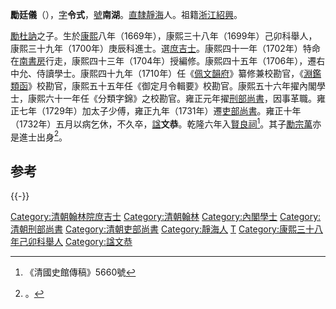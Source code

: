 '''勵廷儀'''（{{bd|1669年||1732年|catIdx=L勵}}），[[表字|字]]'''令式'''，[[號|號]]'''南湖'''。[[直隸|直隸]][[靜海|靜海]]人。祖籍[[浙江|浙江]][[紹興|紹興]]。

[[勵杜訥|勵杜訥]]之子。生於[[康熙|康熙]]八年（1669年），康熙三十八年（1699年）己卯科舉人，康熙三十九年（1700年）庚辰科進士。選[[庶吉士|庶吉士]]。康熙四十一年（1702年）特命在[[南書房|南書房]]行走，康熙四十三年（1704年）授編修。康熙四十五年（1706年），遷右中允、侍讀學士。康熙四十九年（1710年）任《[[佩文韻府|佩文韻府]]》纂修兼校勘官，《[[淵鑑類函|淵鑑類函]]》校勘官，康熙五十五年任《御定月令輯要》校勘官。康熙五十六年擢內閣學士，康熙六十一年任《分類字錦》之校勘官。雍正元年擢[[刑部尚書|刑部尚書]]，因事革職。雍正七年（1729年）加太子少傅，雍正九年（1731年）遷[[吏部尚書|吏部尚書]]。雍正十年（1732年）五月以病乞休，不久卒，[[諡|諡]]'''文恭'''。乾隆六年入[[賢良祠|賢良祠]]<ref>《清國史館傳稿》5660號</ref>。其子[[勵宗萬|勵宗萬]]亦是進士出身<ref>{{cite news|title=静海的“励氏四杰”|url=http://epaper.tianjinwe.com/tjrb/tjrb/2007-09/13/content_5347720.htm|accessdate=2013-04-18|newspaper=张红|archive-url=https://web.archive.org/web/20160404021818/http://epaper.tianjinwe.com/tjrb/tjrb/2007-09/13/content_5347720.htm|archive-date=2016-04-04|dead-url=yes}}。</ref>。

==参考==
{{reflist}}
{{-}}
{{start box}}
{{s-off}}
{{succession box|[[嵇曾筠|嵇曾筠]]|[[劉於義|劉於義]]|[[清朝吏部尚书列表#吏部汉尚书|吏部漢尚書]]|<small>雍正九年九月戊寅－雍正十年五月丁丑<br>（1731年10月18日－1732年6月13日）</small>}}
{{end box}}
{{康熙三十九年庚辰科殿試金榜}}
{{DEFAULTSORT:Li}}
[[Category:清朝翰林院庶吉士|Category:清朝翰林院庶吉士]]
[[Category:清朝翰林|Category:清朝翰林]]
[[Category:內閣學士|Category:內閣學士]]
[[Category:清朝刑部尚書|Category:清朝刑部尚書]]
[[Category:清朝吏部尚書|Category:清朝吏部尚書]]
[[Category:靜海人|Category:靜海人]]
[[Category:勵姓|T]]
[[Category:康熙三十八年己卯科舉人|Category:康熙三十八年己卯科舉人]]
[[Category:諡文恭|Category:諡文恭]]